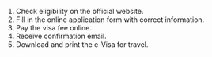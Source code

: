 1. Check eligibility on the official website.
2. Fill in the online application form with correct information.
3. Pay the visa fee online.
4. Receive confirmation email.
5. Download and print the e-Visa for travel.
